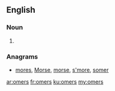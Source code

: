 ==English==

===Noun===
{{head|en|plural}}

# {{plural of|omer|lang=en}}

===Anagrams===
* [[mores#English|mores]], [[Morse#English|Morse]], [[morse#English|morse]], [[s'more#English|s'more]], [[somer#English|somer]]

[[ar:omers]]
[[fr:omers]]
[[ku:omers]]
[[my:omers]]